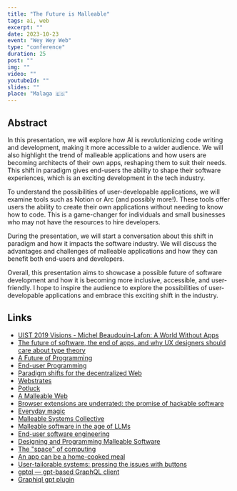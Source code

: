 ```yaml
---
title: "The Future is Malleable"
tags: ai, web
excerpt: ""
date: 2023-10-23
event: "Wey Wey Web"
type: "conference"
duration: 25
post: ""
img: ""
video: ""
youtubeId: ""
slides: ""
place: "Malaga 🇪🇸"
---
```


## Abstract

In this presentation, we will explore how AI is revolutionizing code writing and
development, making it more accessible to a wider audience. We will also
highlight the trend of malleable applications and how users are becoming
architects of their own apps, reshaping them to suit their needs. This shift in
paradigm gives end-users the ability to shape their software experiences, which
is an exciting development in the tech industry.

To understand the possibilities of user-developable applications, we will
examine tools such as Notion or Arc (and possibly more!). These tools offer
users the ability to create their own applications without needing to know how
to code. This is a game-changer for individuals and small businesses who may not
have the resources to hire developers.

During the presentation, we will start a conversation about this shift in
paradigm and how it impacts the software industry. We will discuss the
advantages and challenges of malleable applications and how they can benefit
both end-users and developers.

Overall, this presentation aims to showcase a possible future of software
development and how it is becoming more inclusive, accessible, and
user-friendly. I hope to inspire the audience to explore the possibilities of
user-developable applications and embrace this exciting shift in the industry.

## Links

- [UIST 2019 Visions - Michel Beaudouin-Lafon: A World Without Apps](https://www.youtube.com/watch?v=ntaudUum06E)
- [The future of software, the end of apps, and why UX designers should care about type theory](https://pchiusano.github.io/2013-05-22/future-of-software.html)
- [A Future of Programming](https://stefan-lesser.com/2019/12/24/a-future-of-programming/)
- [End-user Programming](https://www.inkandswitch.com/end-user-programming/)
- [Paradigm shifts for the decentralized Web](https://ruben.verborgh.org/blog/2017/12/20/paradigm-shifts-for-the-decentralized-web/#apps-become-views)
- [Webstrates](https://webstrates.net/)
- [Potluck](https://www.inkandswitch.com/potluck/)
- [A Malleable Web](https://oio.land/the-malleable-web)
- [Browser extensions are underrated: the promise of hackable software](https://www.geoffreylitt.com/2019/07/29/browser-extensions.html)
- [Everyday magic](https://joinreboot.org/p/everyday-magic)
- [Malleable Systems Collective](https://malleable.systems/catalog/)
- [Malleable software in the age of LLMs](https://www.geoffreylitt.com/2023/03/25/llm-end-user-programming.html)
- [End-user software engineering](https://web.media.mit.edu/~lieber/Publications/End-User-Software-Engineering.pdf)
- [Designing and Programming Malleable Software](https://theses.hal.science/tel-02612943/preview/80338_TCHERNAVSKIJ_2019_diffusion.pdf)
- [The "space" of computing](https://www.youtube.com/watch?v=nVFS85Zx6uw)
- [An app can be a home-cooked meal](https://www.robinsloan.com/notes/home-cooked-app/)
- [User-tailorable systems: pressing the issues with buttons](https://dl.acm.org/doi/abs/10.1145/97243.97271)
- [gptql — gpt-based GraphQL client](https://github.com/beerose/gptql)
- [Graphiql gpt plugin](https://github.com/beerose/graphiql-gpt-plugin)

